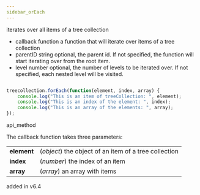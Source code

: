 ```yaml
---
sidebar_orEach
---
```



          


<Short>
 iterates over all items of a tree collection


</Short>



- callback	    function    a function that will iterate over items of a tree collection
- parentID      string      optional, the parent id. If not specified, the function will start iterating over from the root item.
- level         number      optional, the number of levels to be iterated over. If not specified, each nested level will be visited.

~~~js

treecollection.forEach(function(element, index, array) {
    console.log("This is an item of treeCollection: ", element);
    console.log("This is an index of the element: ", index);
    console.log("This is an array of the elements: ", array);
});


~~~
 api_method

<Descr>

The callback function takes three parameters:

<table class="webixdoc_links">
	<tbody>
        <tr>
			<td class="webixdoc_links0"><b>element</b></td>
			<td>(<i>object</i>) the object of an item of a tree collection</td>
		</tr>
        <tr>
			<td class="webixdoc_links0"><b>index</b></td>
			<td>(<i>number</i>) the index of an item</td>
		</tr>
        <tr>
			<td class="webixdoc_links0"><b>array</b></td>
			<td>(<i>array</i>) an array with items</td>
		</tr>
    </tbody>
</table>




</Descr>


 added in v6.4
